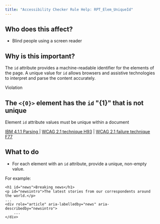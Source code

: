 ```yaml
---
title: "Accessibility Checker Rule Help: RPT_Elem_UniqueId"
---
```


<div className="toolHelp">
<Row>
<Column colLg={5} colMd={3} colSm={4} className="toolLeft">

## Who does this affect?

 * Blind people using a screen reader

## Why is this important?

The `id` attribute provides a machine-readable identifier for the elements of the page. A unique value for `id` allows browsers and assistive technologies to interpret and parse the content accurately.

</Column>
<Column colLg={11} colMd={5} colSm={4} className="toolMain">

<div id="locLevel" className="level-violation">Violation</div>

## The `<{0}>` element has the `id` \"{1}\" that is not unique
Element `id` attribute values must be unique within a document

[IBM 4.1.1 Parsing ](http://www.ibm.com/able/guidelines/ci162/parsing.html) | [WCAG 2.1 technique H93](https://www.w3.org/WAI/WCAG21/Techniques/html/H93) | [WCAG 2.1 failure technique F77](https://www.w3.org/WAI/WCAG21/Techniques/failures/F77)

<div id="locSnippet"></div>

## What to do

 * For each element with an `id` attribute, provide a unique, non-empty value.

For example:
```
<h1 id="news">Breaking news</h1>
<p id="newsintro">The latest stories from our correspondents around the world.</p>
...
<div role="article" aria-labelledby="news" aria-describedby="newsintro">
    ...
</div>
```
</Column>
</Row>
</div>

